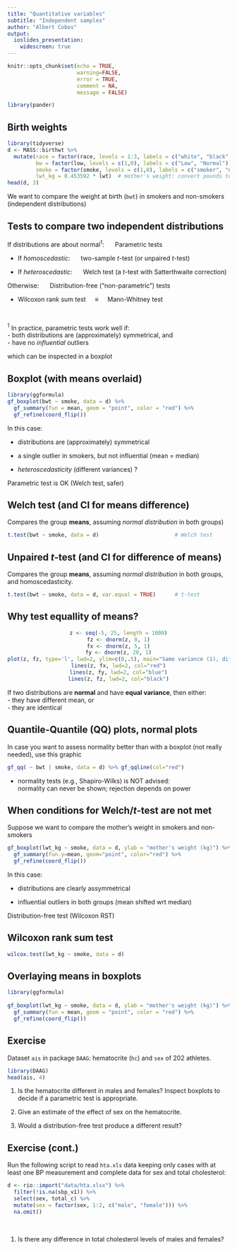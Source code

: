```yaml
---
title: "Quantitative variables"
subtitle: "Independent samples"
author: "Albert Cobos"
output: 
  ioslides_presentation:
    widescreen: true
---
```


```r
knitr::opts_chunk$set(echo = TRUE, 
                      warning=FALSE, 
                      error = TRUE,
                      comment = NA,
                      message = FALSE)

library(pander)
```


## Birth weights


```r
library(tidyverse)
d <- MASS::birthwt %>% 
  mutate(race = factor(race, levels = 1:3, labels = c("white", "black", "other")),
         bw = factor(low, levels = c(1,0), labels = c("Low", "Normal")),
         smoke = factor(smoke, levels = c(1,0), labels = c("smoker", "non_smoker")),
         lwt_kg = 0.453592 * lwt)  # mother's weight: convert pounds to kg
head(d, 3) 
```


We want to compare the weight at birth (`bwt`) in smokers and non-smokers (independent distributions)

## Tests to compare two independent distributions 

If distributions are about normal$^1$: $\quad$ Parametric tests

- If *homoscedastic*: $\quad$ two-sample *t*-test (or unpaired *t*-test)

- If *heteroscedastic*: $\quad$ Welch test (a *t*-test with Satterthwaite correction)

Otherwise: $\quad$  Distribution-free ("non-parametric") tests 

- Wilcoxon rank sum test $\quad \equiv \quad$ Mann-Whitney test

</br>

$^1$ In practice, parametric tests work well if:  
    - both distributions are (approximately) symmetrical, and  
    - have no *influential* outliers

which can be inspected in a boxplot

## Boxplot (with means overlaid)

```r
library(ggformula)
gf_boxplot(bwt ~ smoke, data = d) %>% 
  gf_summary(fun = mean, geom = "point", color = "red") %>%  
  gf_refine(coord_flip())

```

In this case:

- distributions are (approximately) symmetrical

- a single outlier in smokers, but not influential (mean = median) 

- *heteroscedasticity* (different variances) ?

Parametric test is OK (Welch test, safer)

## Welch test (and CI for means difference)

Compares the group **means**, assuming *normal distribution* in both groups) 

```r
t.test(bwt ~ smoke, data = d)                        # Welch test
```

## Unpaired *t*-test (and CI for difference of means)

Compares the group **means**, assuming *normal distribution* in both groups, and homoscedasticity.

```r
t.test(bwt ~ smoke, data = d, var.equal = TRUE)      # t-test
```




## Why test equallity of **means**?

<center>
```r
z <- seq(-5, 25, length = 1000)
fz <- dnorm(z, 0, 1)
fx <- dnorm(z, 5, 1)
fy <- dnorm(z, 20, 1)
plot(z, fz, type='l', lwd=2, ylim=c(0,.5), main="Same variance (1), different means: 0, 5 and 20", ylab="", xlab="",  yaxs="i")
lines(z, fx, lwd=2, col="red")
lines(z, fy, lwd=2, col="blue")
lines(z, fz, lwd=2, col="black")
```
</center>

If two distributions are **normal** and have **equal variance**, then either:  
- they have different mean, or  
- they are identical


## Quantile-Quantile (QQ) plots, normal plots

In case you want to assess normality better than with a boxplot (not really needed), use this graphic

```r
gf_qq( ~ bwt | smoke, data = d) %>% gf_qqline(col="red")
```


- normality tests (e.g., Shapiro-Wilks) is NOT advised:  
normality can never be shown; rejection depends on power


## When conditions for Welch/*t*-test are not met  

Suppose we want to compare the mother's weight in smokers and non-smokers

```r
gf_boxplot(lwt_kg ~ smoke, data = d, ylab = "mother's weight (kg)") %>% 
  gf_summary(fun.y=mean, geom="point", color="red") %>% 
  gf_refine(coord_flip())
```

In this case:

- distributions are clearly assymmetrical

- influential outliers in both groups (mean shifted wrt median) 

Distribution-free test (Wilcoxon RST)


## Wilcoxon rank sum test


```r
wilcox.test(lwt_kg ~ smoke, data = d)
```


## Overlaying means in boxplots

```r
library(ggformula)
                                                  
gf_boxplot(lwt_kg ~ smoke, data = d, ylab = "mother's weight (kg)") %>% 
  gf_summary(fun = mean, geom = "point", color = "red") %>% 
  gf_refine(coord_flip())

```


## Exercise

Dataset `ais` in package `DAAG`: hematocrite (`hc`) and `sex` of 202 athletes.

```r
library(DAAG)
head(ais, 4)
```

1. Is the hematocrite different in males and females? Inspect boxplots to decide if a parametric test is appropriate.

2. Give an estimate of the effect of sex on the hematocrite.

3. Would a distribution-free test produce a different result?


## Exercise (cont.)

Run the following script to read `hta.xls` data keeping only cases with at least one BP measurement and complete data for sex and total cholesterol:

```r
d <- rio::import("data/hta.xlsx") %>% 
  filter(!is.na(sbp_v1)) %>% 
  select(sex, total_c) %>% 
  mutate(sex = factor(sex, 1:2, c("male", "female"))) %>% 
  na.omit()
```

\

1. Is there any difference in total cholesterol levels of males and females?
